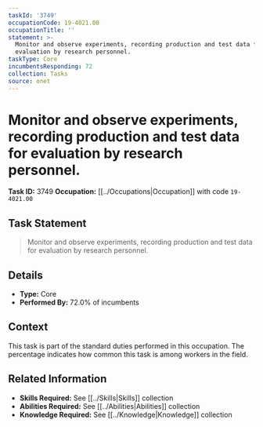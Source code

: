 ```yaml
---
taskId: '3749'
occupationCode: 19-4021.00
occupationTitle: ''
statement: >-
  Monitor and observe experiments, recording production and test data for
  evaluation by research personnel.
taskType: Core
incumbentsResponding: 72
collection: Tasks
source: onet
---
```

# Monitor and observe experiments, recording production and test data for evaluation by research personnel.

**Task ID:** 3749
**Occupation:** [[../Occupations|Occupation]] with code `19-4021.00`

## Task Statement

> Monitor and observe experiments, recording production and test data for evaluation by research personnel.

## Details

- **Type:** Core
- **Performed By:** 72.0% of incumbents

## Context

This task is part of the standard duties performed in this occupation. The percentage indicates how common this task is among workers in the field.

## Related Information

- **Skills Required:** See [[../Skills|Skills]] collection
- **Abilities Required:** See [[../Abilities|Abilities]] collection
- **Knowledge Required:** See [[../Knowledge|Knowledge]] collection
